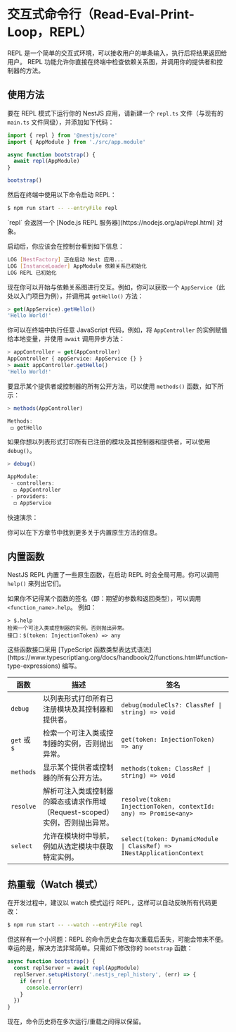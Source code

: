 
# 交互式命令行（Read-Eval-Print-Loop，REPL）

REPL 是一个简单的交互式环境，可以接收用户的单条输入，执行后将结果返回给用户。
REPL 功能允许你直接在终端中检查依赖关系图，并调用你的提供者和控制器的方法。

## 使用方法

要在 REPL 模式下运行你的 NestJS 应用，请新建一个 `repl.ts` 文件（与现有的 `main.ts` 文件同级），并添加如下代码：

```ts filename='repl.ts'
import { repl } from '@nestjs/core'
import { AppModule } from './src/app.module'

async function bootstrap() {
  await repl(AppModule)
}

bootstrap()
```

然后在终端中使用以下命令启动 REPL：

```bash
$ npm run start -- --entryFile repl
```

<CalloutInfo>
  `repl` 会返回一个 [Node.js REPL 服务器](https://nodejs.org/api/repl.html) 对象。
</CalloutInfo>

启动后，你应该会在控制台看到如下信息：

```bash
LOG [NestFactory] 正在启动 Nest 应用...
LOG [InstanceLoader] AppModule 依赖关系已初始化
LOG REPL 已初始化
```

现在你可以开始与依赖关系图进行交互。例如，你可以获取一个 `AppService`（此处以入门项目为例），并调用其 `getHello()` 方法：

```ts
> get(AppService).getHello()
'Hello World!'
```

你可以在终端中执行任意 JavaScript 代码，例如，将 `AppController` 的实例赋值给本地变量，并使用 `await` 调用异步方法：

```ts
> appController = get(AppController)
AppController { appService: AppService {} }
> await appController.getHello()
'Hello World!'
```

要显示某个提供者或控制器的所有公开方法，可以使用 `methods()` 函数，如下所示：

```ts
> methods(AppController)

Methods:
 ◻ getHello
```

如果你想以列表形式打印所有已注册的模块及其控制器和提供者，可以使用 `debug()`。

```ts
> debug()

AppModule:
 - controllers:
  ◻ AppController
 - providers:
  ◻ AppService
```

快速演示：

<DocImage src={replImage} alt="REPL 示例" />

你可以在下方章节中找到更多关于内置原生方法的信息。

## 内置函数

NestJS REPL 内置了一些原生函数，在启动 REPL 时会全局可用。你可以调用 `help()` 来列出它们。

如果你不记得某个函数的签名（即：期望的参数和返回类型），可以调用 `<function_name>.help`。
例如：

```
> $.help
检索一个可注入类或控制器的实例，否则抛出异常。
接口：$(token: InjectionToken) => any
```

<CalloutInfo>
  这些函数接口采用 [TypeScript
  函数类型表达式语法](https://www.typescriptlang.org/docs/handbook/2/functions.html#function-type-expressions)
  编写。
</CalloutInfo>

| 函数         | 描述                                                                         | 签名                                                                  |
| ------------ | ---------------------------------------------------------------------------- | --------------------------------------------------------------------- |
| `debug`      | 以列表形式打印所有已注册模块及其控制器和提供者。                             | `debug(moduleCls?: ClassRef \| string) => void`                       |
| `get` 或 `$` | 检索一个可注入类或控制器的实例，否则抛出异常。                               | `get(token: InjectionToken) => any`                                   |
| `methods`    | 显示某个提供者或控制器的所有公开方法。                                       | `methods(token: ClassRef \| string) => void`                          |
| `resolve`    | 解析可注入类或控制器的瞬态或请求作用域（Request-scoped）实例，否则抛出异常。 | `resolve(token: InjectionToken, contextId: any) => Promise<any>`      |
| `select`     | 允许在模块树中导航，例如从选定模块中获取特定实例。                           | `select(token: DynamicModule \| ClassRef) => INestApplicationContext` |

## 热重载（Watch 模式）

在开发过程中，建议以 watch 模式运行 REPL，这样可以自动反映所有代码更改：

```bash
$ npm run start -- --watch --entryFile repl
```

但这样有一个小问题：REPL 的命令历史会在每次重载后丢失，可能会带来不便。
幸运的是，解决方法非常简单。只需如下修改你的 `bootstrap` 函数：

```ts
async function bootstrap() {
  const replServer = await repl(AppModule)
  replServer.setupHistory('.nestjs_repl_history', (err) => {
    if (err) {
      console.error(err)
    }
  })
}
```

现在，命令历史将在多次运行/重载之间得以保留。
